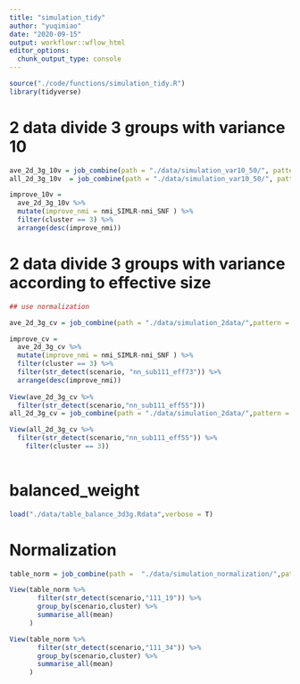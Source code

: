 ```yaml
---
title: "simulation_tidy"
author: "yuqimiao"
date: "2020-09-15"
output: workflowr::wflow_html
editor_options:
  chunk_output_type: console
---
```


```r
source("./code/functions/simulation_tidy.R")
library(tidyverse)
```

# 2 data divide 3 groups with variance 10

```r
ave_2d_3g_10v = job_combine(path = "./data/simulation_var10_50/", pattern = "mean", scenario_add = T)
all_2d_3g_10v  = job_combine(path = "./data/simulation_var10_50/", pattern = "all", scenario_add = T)

improve_10v = 
  ave_2d_3g_10v %>% 
  mutate(improve_nmi = nmi_SIMLR-nmi_SNF ) %>% 
  filter(cluster == 3) %>% 
  arrange(desc(improve_nmi))
```

# 2 data divide 3 groups with variance according to effective size

```r
## use normalization 

ave_2d_3g_cv = job_combine(path = "./data/simulation_2data/",pattern = "mean",scenario_add = T)

improve_cv = 
  ave_2d_3g_cv %>% 
  mutate(improve_nmi = nmi_SIMLR-nmi_SNF ) %>% 
  filter(cluster == 3) %>% 
  filter(str_detect(scenario, "nn_sub111_eff73")) %>% 
  arrange(desc(improve_nmi))
  
View(ave_2d_3g_cv %>% 
  filter(str_detect(scenario,"nn_sub111_eff55")))
all_2d_3g_cv = job_combine(path = "./data/simulation_2data/",pattern = "all",scenario_add = T)

View(all_2d_3g_cv %>% 
  filter(str_detect(scenario,"nn_sub111_eff55")) %>% 
    filter(cluster == 3))
  
```

# balanced_weight

```r
load("./data/table_balance_3d3g.Rdata",verbose = T)
```

# Normalization

```r
table_norm = job_combine(path =  "./data/simulation_normalization/",pattern = ".*")

View(table_norm %>% 
       filter(str_detect(scenario,"111_19")) %>% 
       group_by(scenario,cluster) %>% 
       summarise_all(mean)
     )

View(table_norm %>% 
       filter(str_detect(scenario,"111_34")) %>% 
       group_by(scenario,cluster) %>% 
       summarise_all(mean)
     )
```

